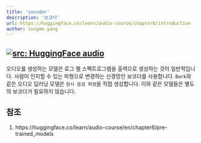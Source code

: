 ```yaml
---
title: 'vocoder'
description: '보코더'
url: https://huggingface.co/learn/audio-course/chapter0/introduction
author: sungmo.yang
---
```

<a href="https://huggingface.co/learn/audio-course/chapter0/introduction" target="_blank"><img   loading="lazy" alt="src: HuggingFace audio" src="https://img.shields.io/badge/문서-Huggingface_Audio-blue" ></a>
---
오디오를 생성하는 모델은 로그 멜 스펙트로그램을 출력으로 생성하는 것이 일반적입니다. 사람이 인지할 수 있는 파형으로 변경하는 신경망인 보코더를 사용합니다. `Bark`와 같은 오디오 딥러닝 모델은 `원시 음성 파형`을 직접 생성합니다. 이와 같은 모델들은 별도의 보코더가 필요하지 않습니다.

## 참조
1. https://huggingface.co/learn/audio-course/en/chapter6/pre-trained_models